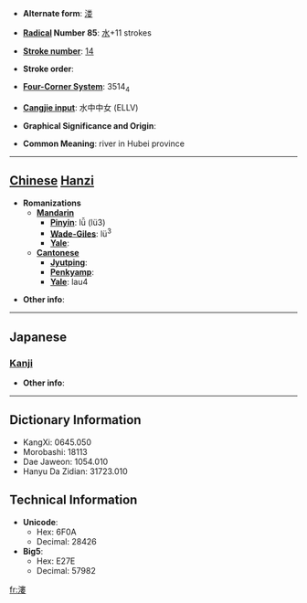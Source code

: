 * '''Alternate form''': [[溇]]

* '''[[Wiktionary:Chinese radical index| Radical]] Number 85''': [[Wiktionary:Chinese radical index 水|水]]+11 strokes

* '''[[Wiktionary:Chinese total strokes index|Stroke number]]''': [[Wiktionary:Chinese total strokes index 14|14]]

* '''Stroke order''': 

* '''[[Wiktionary:Chinese four corner index|Four-Corner System]]''': 3514<sub>4</sub>

* '''[[Wiktionary:Chinese Cangjie index|Cangjie input]]''': 水中中女 (ELLV)

* '''Graphical Significance and Origin''': 

* '''Common Meaning''': river in Hubei province

----

== [[Chinese]] [[Hanzi]] ==

* '''Romanizations'''
** '''[[Mandarin]]'''
*** '''[[Pinyin]]''': lǚ (lü3)
*** '''[[Wade-Giles]]''': lü<sup>3</sup>
*** '''[[Yale]]''': 
** '''[[Cantonese]]'''
*** '''[[Jyutping]]''':
*** '''[[Penkyamp]]''': 
*** '''[[Yale]]''': lau4

* '''Other info''': 

----

==Japanese==
===[[Kanji]]===
{{kanji|on readings=[[る]] (ru), [[ろう]] (rō)|kun readings=}}

* '''Other info''':  

----

== Dictionary Information ==

* KangXi: 0645.050
* Morobashi: 18113
* Dae Jaweon: 1054.010
* Hanyu Da Zidian: 31723.010

== Technical Information ==

* '''Unicode''':
** Hex: 6F0A
** Decimal: 28426
* '''Big5''':
** Hex: E27E
** Decimal: 57982

[[fr:漊]]